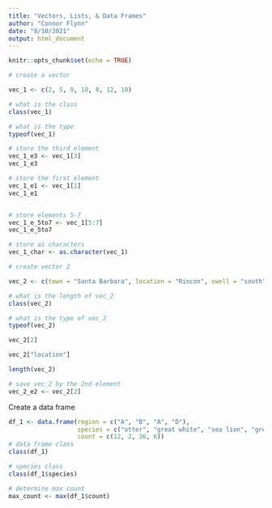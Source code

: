 ```yaml
---
title: "Vectors, Lists, & Data Frames"
author: "Connor Flynn"
date: "8/10/2021"
output: html_document
---
```


```r
knitr::opts_chunk$set(echo = TRUE)
```

```r
# create a vector

vec_1 <- c(2, 5, 9, 10, 8, 12, 10)

# what is the class
class(vec_1)

# what is the type
typeof(vec_1)

# store the third element 
vec_1_e3 <- vec_1[3]
vec_1_e3

# store the first element 
vec_1_e1 <- vec_1[1]
vec_1_e1


# store elements 5-7
vec_1_e_5to7 <- vec_1[5:7]
vec_1_e_5to7

# store as characters
vec_1_char <- as.character(vec_1)

```


```r
# create vector 2

vec_2 <- c(town = "Santa Barbara", location = "Rincon", swell = "south")

# what is the length of vec_2
class(vec_2)

# what is the type of vec_2 
typeof(vec_2)

vec_2[2]

vec_2["location"]

length(vec_2)

# save vec_2 by the 2nd element
vec_2_e2 <- vec_2[2]


```


Create a data frame

```r
df_1 <- data.frame(region = c("A", "B", "A", "D"), 
                   species = c("otter", "great white", "sea lion", "grey whale"),
                   count = c(12, 2, 36, 6))
# data frame class
class(df_1)

# species class
class(df_1$species)

# determine max count
max_count <- max(df_1$count)

```

